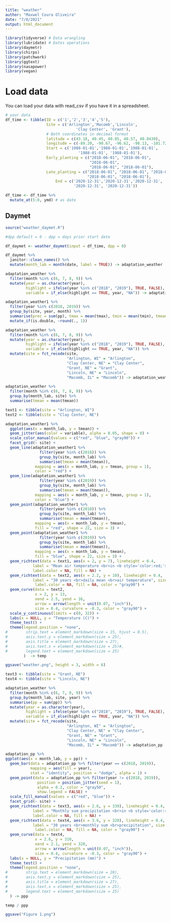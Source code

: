 ```yaml
---
title: "weather"
author: "Maxwel Coura Oliveira"
date: "7/8/2021"
output: html_document
---
```


```r
library(tidyverse) # Data wrangling
library(lubridate) # Dates operations
library(daymetr)
library(chirps)
library(patchwork)
library(ggtext)
library(nasapower)
library(vegan)
```

# Load data

You can load your data with read_csv if you have it in a spreadsheet.

```r
# your data
df_time <- tibble(ID = c('1','2','3','4','5'), 
                  Site = c('Arlington','Macomb','Lincoln',
                               'Clay Center', 'Grant'),
                  # Both coordinates in decimal format
                  latitude = c(43.18, 40.45, 40.85, 40.57, 40.8430),
                  longitude = c(-89.20, -90.67, -96.62, -98.13, -101.72),
                  Start = c('1988-01-01','1988-01-01','1988-01-01',
                                '1988-01-01', '1988-01-01'),
                  Early_planting = c("2018-06-01", "2018-06-01",
                                     "2018-06-01",
                                     "2018-06-01", "2018-06-01"),
                  Late_planting = c("2018-06-01", "2018-06-01", "2018-06-01",
                                    "2018-06-01", "2018-06-01"),
                      End = c('2020-12-31','2020-12-31','2020-12-31',
                              '2020-12-31', '2020-12-31'))

df_time <- df_time %>% 
  mutate_at(5:8, ymd) # as date
```


## Daymet 

```r
source("weather_daymet.R")
```



```r
#dpp default = 0 - dpp = days prior start date

df_daymet <- weather_daymet(input = df_time, dpp = 0) 
```


```r
df_daymet %>% 
  janitor::clean_names() %>% 
  mutate(month_lab = month(date, label = TRUE)) -> adaptation_weather
```


```r
adaptation_weather %>% 
  filter(month %in% c(6, 7, 8, 9)) %>% 
  mutate(year = as.character(year),
         highlight = ifelse(year %in% c("2018", "2019"), TRUE, FALSE),
         variable = if_else(highlight == TRUE, year, "NA")) -> adaptation_weather1
```


```r
adaptation_weather1 %>% 
  filter(year %in% c(2018, 2019)) %>% 
  group_by(site, year, month) %>% 
  summarise(prec = sum(pp), tmax = mean(tmax), tmin = mean(tmin), tmean = mean(tmean)) %>% 
  mutate_if(is.double, ~round(., 1))
```






















```r
adaptation_weather %>% 
  filter(month %in% c(6, 7, 8, 9)) %>% 
  mutate(year = as.character(year),
         highlight = ifelse(year %in% c("2018", "2019"), TRUE, FALSE),
         variable = if_else(highlight == TRUE, year, "NA")) %>% 
  mutate(site = fct_recode(site, 
                           "Arlington, WI" = "Arlington",
                           "Clay Center, NE" = "Clay Center",
                           "Grant, NE" = "Grant",
                           "Lincoln, NE" = "Lincoln",
                           "Macomb, IL" = "Macomb")) -> adaptation_weather1
```

```r
adaptation_weather %>% 
  filter(month %in% c(6, 7, 8, 9)) %>% 
  group_by(month_lab, site) %>% 
  summarise(tmean = mean(tmean))
```




```r
text1 <- tibble(site = "Arlington, WI")
text2 <- tibble(site = "Clay Center, NE")
```

 
```r
adaptation_weather1 %>% 
  ggplot(aes(x = month_lab, y = tmean)) +
  geom_jitter(aes(color = variable), alpha = 0.05, shape = 0) +
  scale_color_manual(values = c("red", "blue", "gray90")) +
  facet_grid(~ site) +
  geom_line(adaptation_weather1 %>% 
               filter(year %in% c(2018)) %>% 
               group_by(site, month_lab) %>% 
               summarise(tmean = mean(tmean)),
             mapping = aes(x = month_lab, y = tmean, group = 1), 
             color = "red") +
  geom_line(adaptation_weather1 %>% 
               filter(year %in% c(2019)) %>% 
               group_by(site, month_lab) %>% 
               summarise(tmean = mean(tmean)),
             mapping = aes(x = month_lab, y = tmean, group = 1), 
             color = "blue") +
  geom_point(adaptation_weather1 %>% 
               filter(year %in% c(2018)) %>% 
               group_by(site, month_lab) %>% 
               summarise(tmean = mean(tmean)),
             mapping = aes(x = month_lab, y = tmean), 
             fill = "red", shape = 22, size = 3) +
  geom_point(adaptation_weather1 %>% 
               filter(year %in% c(2019)) %>% 
               group_by(site, month_lab) %>% 
               summarise(tmean = mean(tmean)),
             mapping = aes(x = month_lab, y = tmean), 
             fill = "blue", shape = 22, size = 3) +
  geom_richtext(data = text1, aes(x = 2, y = 7), lineheight = 0.4, 
            label = "Mean air temperature <br>in <b style='color:red;'>2018</b> and <b style='color:blue;'>2019</b>", size = 6, 
            label.color = NA, fill = NA) +
  geom_richtext(data = text2, aes(x = 2.2, y = 10), lineheight = 0.4, 
            label = "30 years <br>daily mean <br>air temperature", size = 6, 
             label.color = NA, fill = NA, color = "gray90") +
  geom_curve(data = text2, 
             x = 2, y = 13, 
             xend = 2.5, yend = 16,
             arrow = arrow(length = unit(0.07, "inch")), 
             size = 0.4, curvature = -0.3, color = "gray90") + 
  scale_y_continuous(limits = c(0, 32)) +
  labs(x = NULL, y = "Temperature (C)") +
  theme_test() +
  theme(legend.position = "none",
#        strip.text = element_markdown(size = 15, hjust = 0.5),
#        axis.text.y = element_markdown(size = 25),
#        axis.title = element_markdown(size = 27),
#        axis.text.x = element_markdown(size = 25)#,
#        legend.text = element_markdown(size = 25)
        )  -> temp

ggsave("weather.png", height = 3, width = 6)
```

```r
text3 <- tibble(site = "Grant, NE")
text4 <- tibble(site = "Lincoln, NE")
```

```r
adaptation_weather %>% 
  filter(month %in% c(6, 7, 8, 9)) %>% 
  group_by(month_lab, site, year) %>% 
  summarise(pp = sum(pp)) %>% 
  mutate(year = as.character(year),
         highlight = ifelse(year %in% c("2018", "2019"), TRUE, FALSE),
         variable = if_else(highlight == TRUE, year, "NA")) %>% 
  mutate(site = fct_recode(site, 
                           "Arlington, WI" = "Arlington",
                           "Clay Center, NE" = "Clay Center",
                           "Grant, NE" = "Grant",
                           "Lincoln, NE" = "Lincoln",
                           "Macomb, IL" = "Macomb")) -> adaptation_pp
```



```r
adaptation_pp %>% 
ggplot(aes(x = month_lab, y = pp)) +
  geom_bar(data = adaptation_pp %>% filter(year == c(2018, 2019)), 
           mapping = aes(fill = year),
           stat = "identity", position = "dodge", alpha = 1) +
  geom_point(data = adaptation_pp %>% filter(year != c(2018, 2019)), 
              position = position_jitter(seed = 1),
              alpha = 0.2, color = "gray50", 
              show.legend = FALSE) +
  scale_fill_manual(values = c("red", "blue")) +
  facet_grid(~ site) +
  geom_richtext(data = text3, aes(x = 2.6, y = 330), lineheight = 0.4, 
            label = "Monthly sum precipitation <br>in <b style='color:red;'>2018</b> and <b style='color:blue;'>2019</b>", size = 2, 
            label.color = NA, fill = NA) +
  geom_richtext(data = text4, aes(x = 3.6, y = 320), lineheight = 0.4, 
            label = "30 years <br>monthly sum <br>precipitation", size = 2, 
             label.color = NA, fill = NA, color = "gray90") +
  geom_curve(data = text4, 
             x = 2.6, y = 310, 
             xend = 2.1, yend = 320,
             arrow = arrow(length = unit(0.07, "inch")), 
             size = 0.4, curvature = -0.3, color = "gray90") + 
  labs(x = NULL, y = "Precipitation (mm)") +
  theme_test() +
  theme(legend.position = "none",
#        strip.text = element_markdown(size = 28),
#        axis.text.y = element_markdown(size = 25),
#        axis.title = element_markdown(size = 27),
#        axis.text.x = element_markdown(size = 25),
#        legend.text = element_markdown(size = 25)
  ) -> ppp

```







```r
temp / ppp

ggsave("Figure 1.png")
```


